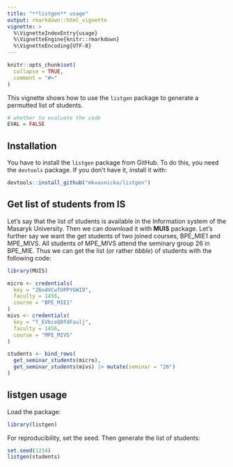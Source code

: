 ```yaml
---
title: "**listgen** usage"
output: rmarkdown::html_vignette
vignette: >
  %\VignetteIndexEntry{usage}
  %\VignetteEngine{knitr::rmarkdown}
  %\VignetteEncoding{UTF-8}
---
```


```r
knitr::opts_chunk$set(
  collapse = TRUE,
  comment = "#>"
)
```

This vignette shows how to use the `listgen` package to generate a permutted list of students.



```r
# whether to evaluate the code
EVAL = FALSE
```


## Installation

You have to install the `listgen` package from GitHub. To do this, you need the `devtools` package. If you don't have it, install it with:

```r
devtools::install_github("mkvasnicka/listgen")
```



## Get list of students from IS

Let's say that the list of students is available in the Information system of the Masaryk University. Then we can download it with **MUIS** package.  Let's further say we want the get students of two joined courses, BPE_MIE1 and MPE_MIVS. All students of MPE_MIVS attend the seminary group\ 26 in BPE_MIE. Thus we can get the list (or rather *tibble*) of students with the following code:

```r
library(MUIS)

micro <- credentials(
  key = "Z6o4VCwTOPPYGWI9",
  faculty = 1456,
  course = "BPE_MIE1"
)
mivs <- credentials(
  key = "T_EVbceQ0fdFaulj",
  faculty = 1456,
  course = "MPE_MIVS"
)

students <- bind_rows(
  get_seminar_students(micro),
  get_seminar_students(mivs) |> mutate(seminar = "26")
)
```



## **listgen** usage

Load the package:

```r
library(listgen)
```

For reproducibility, set the seed. Then generate the list of students:

```r
set.seed(1234)
listgen(students)
```
